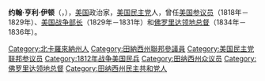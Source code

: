 {{Infobox Officeholder
|name=约翰·亨利·伊顿<br/>John Henry Eaton
|image=John Eaton.jpg
|image_width=200px
|order=13
|title=[[美国战争部长|美国战争部长]]
|term_start=1829年3月9日
|term_end=1831年6月18日
|president=[[安德鲁·杰克逊|安德鲁·杰克逊]]
|predecessor=[[彼得·比尔·波特|彼得·比尔·波特]]
|successor=[[刘易斯·卡斯|刘易斯·卡斯]]
|birth_date={{birth date|1790|6|18|mf=y}}
|birth_place=[[北卡罗来纳州|北卡罗来纳州]][[哈利法克斯县_(北卡罗来纳州)|哈利法克斯县]]
|death_date={{death date and age|mf=yes|1856|11|17|1790|06|18}}
|death_place=[[华盛顿特区|华盛顿特区]]
|party=[[美国民主党|美国民主党]]
|spouse=Margaret O'Neill Eaton
|alma_mater=[[北卡罗来纳州大学查珀尔希尔分校|北卡罗来纳州大学查珀尔希尔分校]]
|profession=
|branch=[[美国陆军|美国陆军]]
|battles=[[1812年战争|1812年战争]]
}}
'''约翰·亨利·伊顿'''（{{lang-en|John Henry Eaton}}，{{bd|1790年|6月18日|1856年|11月17日|catIdx=E}}），[[美国|美国]]政治家，[[美国民主党|美国民主党]]人，曾任[[美国参议员|美国参议员]]（1818年－1829年）、[[美国战争部长|美国战争部长]]（1829年－1831年）和[[佛罗里达州州长|佛罗里达领地总督]]（1834年－1836年）。

{{start box}}
{{succession box|[[彼得·比尔·波特|彼得·比尔·波特]]|[[刘易斯·卡斯|刘易斯·卡斯]]|[[美国战争部长|美国战争部长]]|1829年－1831年}}
{{end box}}

{{美国战争部长}}
{{Andrew Jackson cabinet}}

{{Authority control}}

[[Category:北卡羅來納州人|Category:北卡羅來納州人]]
[[Category:田納西州聯邦參議員|Category:田納西州聯邦參議員]]
[[Category:美国民主党联邦参议员|Category:美国民主党联邦参议员]]
[[Category:1812年战争美国民兵|Category:1812年战争美国民兵]]
[[Category:田纳西州众议员|Category:田纳西州众议员]]
[[Category:佛罗里达领地总督|Category:佛罗里达领地总督]]
[[Category:田纳西州民主共和党人|Category:田纳西州民主共和党人]]